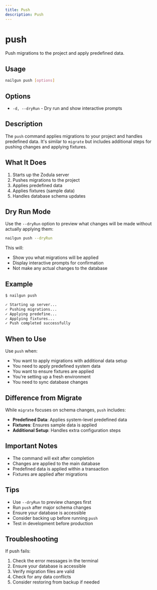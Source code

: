 ```yaml
---
title: Push
description: Push
---
```

# push

Push migrations to the project and apply predefined data.

## Usage

```bash
nailgun push [options]
```

## Options

- `-d, --dryRun` - Dry run and show interactive prompts

## Description

The `push` command applies migrations to your project and handles predefined data. It's similar to `migrate` but includes additional steps for pushing changes and applying fixtures.

## What It Does

1. Starts up the Zodula server
2. Pushes migrations to the project
3. Applies predefined data
4. Applies fixtures (sample data)
5. Handles database schema updates

## Dry Run Mode

Use the `--dryRun` option to preview what changes will be made without actually applying them:

```bash
nailgun push --dryRun
```

This will:
- Show you what migrations will be applied
- Display interactive prompts for confirmation
- Not make any actual changes to the database

## Example

```bash
$ nailgun push

✓ Starting up server...
✓ Pushing migrations...
✓ Applying predefine...
✓ Applying fixtures...
✓ Push completed successfully
```

## When to Use

Use `push` when:

- You want to apply migrations with additional data setup
- You need to apply predefined system data
- You want to ensure fixtures are applied
- You're setting up a fresh environment
- You need to sync database changes

## Difference from Migrate

While `migrate` focuses on schema changes, `push` includes:

- **Predefined Data**: Applies system-level predefined data
- **Fixtures**: Ensures sample data is applied
- **Additional Setup**: Handles extra configuration steps

## Important Notes

- The command will exit after completion
- Changes are applied to the main database
- Predefined data is applied within a transaction
- Fixtures are applied after migrations

## Tips

- Use `--dryRun` to preview changes first
- Run `push` after major schema changes
- Ensure your database is accessible
- Consider backing up before running `push`
- Test in development before production

## Troubleshooting

If push fails:

1. Check the error messages in the terminal
2. Ensure your database is accessible
3. Verify migration files are valid
4. Check for any data conflicts
5. Consider restoring from backup if needed
